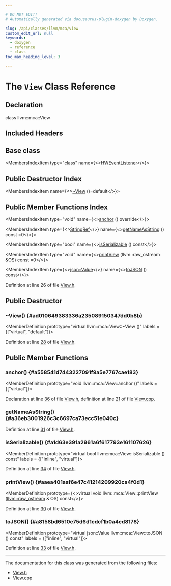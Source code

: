 ```yaml
---

# DO NOT EDIT!
# Automatically generated via docusaurus-plugin-doxygen by Doxygen.

slug: /api/classes/llvm/mca/view
custom_edit_url: null
keywords:
  - doxygen
  - reference
  - class
toc_max_heading_level: 3

---
```





# The `View` Class Reference

<DoxygenPage pluginConfig={pluginConfig}>



## Declaration

<CodeBlock>class llvm::mca::View</CodeBlock>

## Included Headers

<IncludesList>
<IncludesListItem
  filePath="llvm/MCA/View.h"
  permalink="/docs/api/files/include/include/llvm/include/llvm/mca/view-h"
  isLocal="true" />
</IncludesList>

## Base class

<MembersIndex>

<MembersIndexItem
  type="class"
  name={<><a href="/docs/api/classes/llvm/mca/hweventlistener">HWEventListener</a></>}>
</MembersIndexItem>

</MembersIndex>

## Public Destructor Index

<MembersIndex>

<MembersIndexItem
  name={<><a href="#ad010649383336a235089150347dd0b8b">~View</a> ()=default</>}>
</MembersIndexItem>

</MembersIndex>

## Public Member Functions Index

<MembersIndex>

<MembersIndexItem
  type="void"
  name={<><a href="#a558541d7443227091f9a5e7767cae183">anchor</a> () override</>}>
</MembersIndexItem>

<MembersIndexItem
  type={<><a href="/docs/api/classes/llvm/stringref">StringRef</a></>}
  name={<><a href="#a36eb3001926c3c6697ca73ecc51e040c">getNameAsString</a> () const =0</>}>
</MembersIndexItem>

<MembersIndexItem
  type="bool"
  name={<><a href="#a1d63e391a2961a6f617793e161107626">isSerializable</a> () const</>}>
</MembersIndexItem>

<MembersIndexItem
  type="void"
  name={<><a href="#aaea401aaf6e47c41214209920ca4f0d1">printView</a> (llvm::raw&#95;ostream &amp;OS) const =0</>}>
</MembersIndexItem>

<MembersIndexItem
  type={<><a href="/docs/api/classes/llvm/json/value">json::Value</a></>}
  name={<><a href="#a8158bd6510e75d6d1cdcf1b0a4ed8178">toJSON</a> () const</>}>
</MembersIndexItem>

</MembersIndex>


Definition at line 26 of file <a href="/docs/api/files/include/include/llvm/include/llvm/mca/view-h">View.h</a>.

<SectionDefinition>

## Public Destructor

### ~View() {#ad010649383336a235089150347dd0b8b}

<MemberDefinition
  prototype="virtual llvm::mca::View::~View ()"
  labels = {["virtual", "default"]}>

Definition at line <a href="/docs/api/files/include/include/llvm/include/llvm/mca/view-h/#l00028">28</a> of file <a href="/docs/api/files/include/include/llvm/include/llvm/mca/view-h">View.h</a>.
</MemberDefinition>

</SectionDefinition>

<SectionDefinition>

## Public Member Functions

### anchor() {#a558541d7443227091f9a5e7767cae183}

<MemberDefinition
  prototype="void llvm::mca::View::anchor ()"
  labels = {["virtual"]}>

Declaration at line <a href="/docs/api/files/include/include/llvm/include/llvm/mca/view-h/#l00036">36</a> of file <a href="/docs/api/files/include/include/llvm/include/llvm/mca/view-h">View.h</a>, definition at line <a href="/docs/api/files/lib/lib/mca/view-cpp/#l00021">21</a> of file <a href="/docs/api/files/lib/lib/mca/view-cpp">View.cpp</a>.
</MemberDefinition>

### getNameAsString() {#a36eb3001926c3c6697ca73ecc51e040c}

<MemberDefinition
  prototype="virtual StringRef llvm::mca::View::getNameAsString () const">

Definition at line <a href="/docs/api/files/include/include/llvm/include/llvm/mca/view-h/#l00031">31</a> of file <a href="/docs/api/files/include/include/llvm/include/llvm/mca/view-h">View.h</a>.
</MemberDefinition>

### isSerializable() {#a1d63e391a2961a6f617793e161107626}

<MemberDefinition
  prototype="virtual bool llvm::mca::View::isSerializable () const"
  labels = {["inline", "virtual"]}>

Definition at line <a href="/docs/api/files/include/include/llvm/include/llvm/mca/view-h/#l00034">34</a> of file <a href="/docs/api/files/include/include/llvm/include/llvm/mca/view-h">View.h</a>.
</MemberDefinition>

### printView() {#aaea401aaf6e47c41214209920ca4f0d1}

<MemberDefinition
  prototype={<>virtual void llvm::mca::View::printView (<a href="/docs/api/classes/llvm/raw-ostream">llvm::raw&#95;ostream</a> &amp; OS) const</>}>

Definition at line <a href="/docs/api/files/include/include/llvm/include/llvm/mca/view-h/#l00030">30</a> of file <a href="/docs/api/files/include/include/llvm/include/llvm/mca/view-h">View.h</a>.
</MemberDefinition>

### toJSON() {#a8158bd6510e75d6d1cdcf1b0a4ed8178}

<MemberDefinition
  prototype="virtual json::Value llvm::mca::View::toJSON () const"
  labels = {["inline", "virtual"]}>

Definition at line <a href="/docs/api/files/include/include/llvm/include/llvm/mca/view-h/#l00033">33</a> of file <a href="/docs/api/files/include/include/llvm/include/llvm/mca/view-h">View.h</a>.
</MemberDefinition>

</SectionDefinition>

<hr/>

The documentation for this class was generated from the following files:

<ul>
<li><a href="/docs/api/files/include/include/llvm/include/llvm/mca/view-h">View.h</a></li>
<li><a href="/docs/api/files/lib/lib/mca/view-cpp">View.cpp</a></li>
</ul>

</DoxygenPage>
